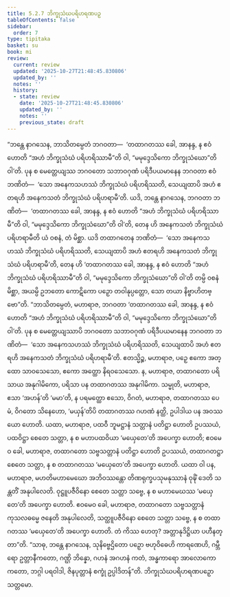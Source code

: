 ```yaml
---
title: 5.2.7 ဘိက္ခုသံဃပရိဟရဏပဉှ
tableOfContents: false
sidebar:
  order: 7
type: tipitaka
basket: su
book: mi
review:
  current: review
  updated: '2025-10-27T21:48:45.830806'
  updated_by: ''
  notes: ''
  history:
  - state: review
    date: '2025-10-27T21:48:45.830806'
    updated_by: ''
    notes: ''
    previous_state: draft
---
```



<ReviewStatus review={frontmatter.review} showDetails={true} />

<HypothesisAnnotation frontmatter={frontmatter} />

<DynamicBreadcrumb />

<Division number="136" book="mi" e="ch" v="28">

<Paragraph number="735" book="mi">
“ဘန္တေ နာဂသေန, ဘာသိတမ္ပေတံ ဘဂဝတာ—  ‘တထာဂတဿ ခေါ, အာနန္ဒ, န ဧဝံ ဟောတိ “အဟံ ဘိက္ခုသံဃံ ပရိဟရိဿာမီ”တိ ဝါ, “မမုဒ္ဒေသိကော ဘိက္ခုသံဃော”တိ ဝါ’တိ. ပုန စ မေတ္တေယျဿ ဘဂဝတော သဘာဝဂုဏံ ပရိဒီပယမာနေန ဘဂဝတာ ဧဝံ ဘဏိတံ—  ‘သော အနေကသဟဿံ ဘိက္ခုသံဃံ ပရိဟရိဿတိ, သေယျထာပိ အဟံ ဧတရဟိ အနေကသတံ ဘိက္ခုသံဃံ ပရိဟရာမီ’တိ. ယဒိ, ဘန္တေ နာဂသေန, ဘဂဝတာ ဘဏိတံ—  ‘တထာဂတဿ ခေါ, အာနန္ဒ, န ဧဝံ ဟောတိ “အဟံ ဘိက္ခုသံဃံ ပရိဟရိဿာမီ”တိ ဝါ, “မမုဒ္ဒေသိကော ဘိက္ခုသံဃော”တိ ဝါ’တိ, တေန ဟိ အနေကသတံ ဘိက္ခုသံဃံ ပရိဟရာမီတိ ယံ ဝစနံ, တံ မိစ္ဆာ. ယဒိ တထာဂတေန ဘဏိတံ—  ‘သော အနေကသဟဿံ ဘိက္ခုသံဃံ ပရိဟရိဿတိ, သေယျထာပိ အဟံ ဧတရဟိ အနေကသတံ ဘိက္ခုသံဃံ ပရိဟရာမီ’တိ, တေန ဟိ ‘တထာဂတဿ ခေါ, အာနန္ဒ, န ဧဝံ ဟောတိ “အဟံ ဘိက္ခုသံဃံ ပရိဟရိဿာမီ”တိ ဝါ, “မမုဒ္ဒေသိကော ဘိက္ခုသံဃော”တိ ဝါ’တိ တမ္ပိ ဝစနံ မိစ္ဆာ, အယမ္ပိ ဥဘတော ကောဋိကော ပဉှော တဝါနုပ္ပတ္တော, သော တယာ နိဗ္ဗာဟိတဗ္ဗော”တိ.
</Paragraph>

<Paragraph number="736" book="mi">
“ဘာသိတမ္ပေတံ, မဟာရာဇ, ဘဂဝတာ ‘တထာဂတဿ ခေါ, အာနန္ဒ, န ဧဝံ ဟောတိ “အဟံ ဘိက္ခုသံဃံ ပရိဟရိဿာမီ”တိ ဝါ, “မမုဒ္ဒေသိကော ဘိက္ခုသံဃော”တိ ဝါ’တိ. ပုန စ မေတ္တေယျဿာပိ ဘဂဝတော သဘာဝဂုဏံ ပရိဒီပယမာနေန ဘဂဝတာ ဘဏိတံ—  ‘သော အနေကသဟဿံ ဘိက္ခုသံဃံ ပရိဟရိဿတိ, သေယျထာပိ အဟံ ဧတရဟိ အနေကသတံ ဘိက္ခုသံဃံ ပရိဟရာမီ’တိ. ဧတသ္မိဉ္စ, မဟာရာဇ, ပဉှေ ဧကော အတ္ထော သာဝသေသော, ဧကော အတ္ထော နိရဝသေသော. န, မဟာရာဇ, တထာဂတော ပရိသာယ အနုဂါမိကော, ပရိသာ ပန တထာဂတဿ အနုဂါမိကာ. သမ္မုတိ, မဟာရာဇ, ဧသာ ‘အဟန်’တိ ‘မမာ’တိ, န ပရမတ္ထော ဧသော, ဝိဂတံ, မဟာရာဇ, တထာဂတဿ ပေမံ, ဝိဂတော သိနေဟော, ‘မယှန်’တိပိ တထာဂတဿ ဂဟဏံ နတ္ထိ, ဥပါဒါယ ပန အဝဿယော ဟောတိ.
</Paragraph>

<Paragraph number="737" book="mi">
ယထာ, မဟာရာဇ, ပထဝီ ဘူမဋ္ဌာနံ သတ္တာနံ ပတိဋ္ဌာ ဟောတိ ဥပဿယံ, ပထဝိဋ္ဌာ စေတေ သတ္တာ, န စ မဟာပထဝိယာ ‘မယှေတေ’တိ အပေက္ခာ ဟောတိ; ဧဝမေဝ ခေါ, မဟာရာဇ, တထာဂတော သဗ္ဗသတ္တာနံ ပတိဋ္ဌာ ဟောတိ ဥပဿယံ, တထာဂတဋ္ဌာ စေတေ သတ္တာ, န စ တထာဂတဿ ‘မယှေတေ’တိ အပေက္ခာ ဟောတိ. ယထာ ဝါ ပန, မဟာရာဇ, မဟတိမဟာမေဃော အဘိဝဿန္တော တိဏရုက္ခပသုမနုဿာနံ ဝုဍ္ဎိံ ဒေတိ သန္တတိံ အနုပါလေတိ. ဝုဋ္ဌူပဇီဝိနော စေတေ သတ္တာ သဗ္ဗေ, န စ မဟာမေဃဿ ‘မယှေတေ’တိ အပေက္ခာ ဟောတိ. ဧဝမေဝ ခေါ, မဟာရာဇ, တထာဂတော သဗ္ဗသတ္တာနံ ကုသလဓမ္မေ ဇနေတိ အနုပါလေတိ, သတ္ထူပဇီဝိနော စေတေ သတ္တာ သဗ္ဗေ, န စ တထာဂတဿ ‘မယှေတေ’တိ အပေက္ခာ ဟောတိ. တံ ကိဿ ဟေတု? အတ္တာနုဒိဋ္ဌိယာ ပဟီနတ္တာ”တိ.
</Paragraph>

<Paragraph number="738" book="mi">
“သာဓု, ဘန္တေ နာဂသေန, သုနိဗ္ဗေဌိတော ပဉှော ဗဟုဝိဓေဟိ ကာရဏေဟိ, ဂမ္ဘီရော ဥတ္တာနီကတော, ဂဏ္ဌိ ဘိန္နော, ဂဟနံ အဂဟနံ ကတံ, အန္ဓကာရော အာလောကော ကတော, ဘဂ္ဂါ ပရဝါဒါ, ဇိနပုတ္တာနံ စက္ခုံ ဥပ္ပါဒိတန်”တိ.

</Paragraph>
</Division>

<Paragraph number="739" type="center" book="mi">
ဘိက္ခုသံဃပရိဟရဏပဉှော သတ္တမော.
</Paragraph>